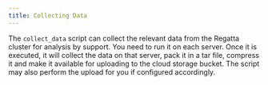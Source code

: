 ---
title: Collecting Data
---

The `collect_data` script can collect the relevant data from the Regatta cluster for analysis by 
support. You need to run it on each server. Once it is executed, it will collect the data on that 
server, pack it in a tar file, compress it and make it available for uploading to the cloud storage 
bucket. The script may also perform the upload for you if configured accordingly.